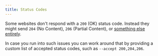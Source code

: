 ```yaml
---
title: Status Codes
---
```


Some websites don't respond with a `200` (OK) status code. Instead they might
send `204` (No Content), `206` (Partial Content), or [something else entirely](https://developer.mozilla.org/en-US/docs/Web/HTTP/Status/418).

In case you run into such issues you can work around that by providing a custom
list of accepted status codes, such as `--accept 200,204,206`.
